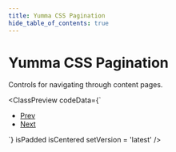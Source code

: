 ```yaml
---
title: Yumma CSS Pagination
hide_table_of_contents: true
---
```



# Yumma CSS Pagination

Controls for navigating through content pages.

<ClassPreview
  codeData={`<nav>
    <ul class="d-if mt-2">
      <li>
        <a class="bg-white h:bc-blue bc-l-gray-4 ml-0 p-1 rad-bl-1 rad-tl-1 t-d-gray-5 h:t-blue" href="#">Prev</a>
      </li>
      <li>
        <a class="bg-white h:bc-blue bc-l-gray-4 p-1 rad-br-1 rad-tr-1 t-d-gray-5 h:t-blue" href="#">Next</a>
      </li>
    </ul>
  </nav>`}
  isPadded
  isCentered
  setVersion = 'latest'
/>